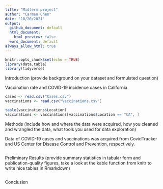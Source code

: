 ```yaml
---
title: "Midterm project"
author: "Carmen Chen"
date: "10/20/2021"
output: 
  github_document: default
  html_document:
    html_preview: false
  word_document: default
always_allow_html: true
---
```


```r
knitr::opts_chunk$set(echo = TRUE)
library(data.table)
library(tidyverse)
```

Introduction (provide background on your dataset and formulated question)

Vaccination rate and COVID-19 incidence cases in California.

```r
cases <- read.csv("Cases.csv")
vaccinations <- read.csv("Vaccinations.csv")
```

```r
table(vaccinations$Location)
vaccinations <- vaccinations[vaccinations$Location == "CA", ]
```


Methods (include how and where the data were acquired, how you cleaned and wrangled the data, what tools you used for data exploration)

Data of COVID-19 cases and vaccinations was acquired from CovidTracker and US Center for Disease Control and Prevention, respectively.
```r

```

Preliminary Results (provide summary statistics in tabular form and publication-quality figures, take a look at the kable function from knitr to write nice tables in Rmarkdown)

```r

```

Conclusion





